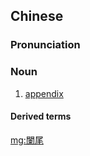 {{also|阑尾}}
==Chinese==
{{zh-forms|s=阑尾}}
{{wikipedia|lang=zh}}

===Pronunciation===
{{zh-pron
|m=lánwěi
|c=laan4 mei5
|cat=n
}}

===Noun===
{{zh-noun}}

# [[appendix]] {{gloss|organ}}

====Derived terms====
{{zh-der|闌尾炎}}

{{zh-cat|Anatomy}}

[[mg:闌尾]]